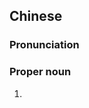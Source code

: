 ==Chinese==
{{zh-forms}}

===Pronunciation===
{{zh-pron
|m=Jiāozhǐ
|cat=pn
}}

===Proper noun===
{{zh-proper noun}}

# {{lb|zh|history}} {{alternative form of|交趾|lang=zh}}
